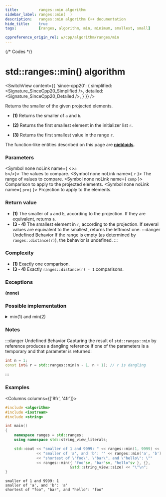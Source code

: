 ```yaml
---
title:         ranges::min algorithm
sidebar_label: ranges::min(  )
description:   ranges::min algorithm C++ documentation
hide_title:    true
tags:          [ranges, algorithm, min, minimum, smallest, small]

cppreference_origin_rel: w/cpp/algorithm/ranges/min
---
```



{/* Codes */}


# std::ranges::min() algorithm

<SwitchView content={{
	'since-cpp20': {
		simplified:	<Signature_SinceCpp20_Simplified />,
		detailed:	<Signature_SinceCpp20_Detailed />,
	}
}} />

Returns the smaller of the given projected elements.

 - **(1)** Returns the smaller of `a` and `b`.

 - **(2)** Returns the first smallest element in the initializer list `r`.

 - **(3)** Returns the first smallest value in the range `r`.

The function-like entities described on this page are [**niebloids**](/docs/std/algo/niebloids).

### Parameters

<SymbolTable>

  <Symbol none noLink name={ <><code>a</code> <br/> <code>b</code></>}>
    The values to compare.
  </Symbol>
  <Symbol none noLink name={ <code>r</code> }>
    The range of values to compare.
  </Symbol>
  <Symbol none noLink name={ <code>comp</code> }>
    Comparison to apply to the projected elements.
  </Symbol>
  <Symbol none noLink name={ <code>proj</code> }>
    Projection to apply to the elements.
  </Symbol>

</SymbolTable>

### Return value

- **(1)** The smaller of `a` and `b`, according to the projection. If they are equivalent, returns `a`.
- **(3 - 4)** The smallest element in `r`, according to the projection.
			If several values are equivalent to the smallest, returns the leftmost one.
:::danger Undefined Behavior
If the range is empty (as determined by `ranges::distance(r)`), the behavior is undefined.
:::

### Complexity

- **(1)** Exactly one comparison.
- **(3 - 4)** Exactly `ranges::distance(r) - 1` comparisons.

### Exceptions

**(none)**

### Possible implementation

<details>
<summary>min(1) and min(2)</summary>

```cpp
struct min_fn
{
    template<class T, class Proj = std::identity,
             std::indirect_strict_weak_order<
                 std::projected<const T*, Proj>> Comp = ranges::less>
    constexpr
    const T& operator()(const T& a, const T& b, Comp comp = {}, Proj proj = {}) const
    {
        return std::invoke(comp, std::invoke(proj, b), std::invoke(proj, a)) ? b : a;
    }

    template<std::copyable T, class Proj = std::identity,
             std::indirect_strict_weak_order<
                 std::projected<const T*, Proj>> Comp = ranges::less>
    constexpr
    const T operator()(std::initializer_list<T> r, Comp comp = {}, Proj proj = {}) const
    {
        return *ranges::min_element(r, std::ref(comp), std::ref(proj));
    }

    template<ranges::input_range R, class Proj = std::identity,
             std::indirect_strict_weak_order<
                  std::projected<ranges::iterator_t<R>, Proj>> Comp = ranges::less>
    requires std::indirectly_copyable_storable<ranges::iterator_t<R>,
                                               ranges::range_value_t<R>*>
    constexpr
    ranges::range_value_t<R> operator()(R&& r, Comp comp = {}, Proj proj = {}) const
    {
        using V = ranges::range_value_t<R>;
        if constexpr (ranges::forward_range<R>)
            return
                static_cast<V>(*ranges::min_element(r, std::ref(comp), std::ref(proj)));
        else
        {
            auto i = ranges::begin(r);
            auto s = ranges::end(r);
            V m(*i);
            while (++i != s)
                if (std::invoke(comp, std::invoke(proj, *i), std::invoke(proj, m)))
                    m = *i;
            return m;
        }
    }
};

inline constexpr min_fn min;
```

</details>

### Notes

:::danger Undefined Behavior
Capturing the result of `std::ranges::min` by reference produces a dangling reference if one of the parameters is a temporary and that parameter is returned:
```cpp
int n = 1;
const int& r = std::ranges::min(n - 1, n + 1); // r is dangling
```
:::

### Examples

<Columns columns={['8fr', '4fr']}>
<div>

```cpp title='Main.cpp' showLineNumbers
#include <algorithm>
#include <iostream>
#include <string>

int main()
{
    namespace ranges = std::ranges;
    using namespace std::string_view_literals;

    std::cout << "smaller of 1 and 9999: " << ranges::min(1, 9999) << '\n'
              << "smaller of 'a', and 'b': '" << ranges::min('a', 'b') << "'\n"
              << "shortest of \"foo\", \"bar\", and \"hello\": \""
              << ranges::min({ "foo"sv, "bar"sv, "hello"sv }, {},
                             &std::string_view::size) << "\"\n";
}
```

</div>
<div>

```plaintext title="Output"
smaller of 1 and 9999: 1
smaller of 'a', and 'b': 'a'
shortest of "foo", "bar", and "hello": "foo"
```

</div>
</Columns>

